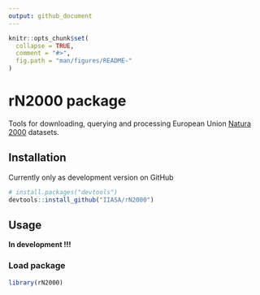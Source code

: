 ```yaml
---
output: github_document
---
```


<!-- README.md is generated from README.Rmd. Please edit that file -->

```r
knitr::opts_chunk$set(
  collapse = TRUE,
  comment = "#>",
  fig.path = "man/figures/README-"
)
```

# rN2000 package
<!-- <a href='https://github.com/iiasa/rN2000'><img src="man/figures/logo.png" align="right"height=140/></a> --->  

Tools for downloading, querying and processing European Union [Natura 2000](https://ec.europa.eu/environment/nature/natura2000/data/index_en.htm) datasets.

## Installation

Currently only as development version on GitHub

```r
# install.packages("devtools")
devtools::install_github("IIASA/rN2000")
```



## Usage

**In development !!!**

### Load package

```r
library(rN2000)
```
